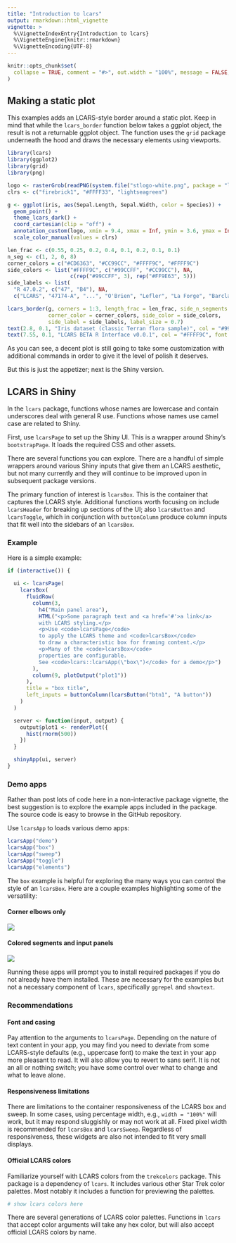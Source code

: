 ```yaml
---
title: "Introduction to lcars"
output: rmarkdown::html_vignette
vignette: >
  %\VignetteIndexEntry{Introduction to lcars}
  %\VignetteEngine{knitr::rmarkdown}
  %\VignetteEncoding{UTF-8}
---
```


```r
knitr::opts_chunk$set(
  collapse = TRUE, comment = "#>", out.width = "100%", message = FALSE, warning = FALSE, error = FALSE
)
```

## Making a static plot

This examples adds an LCARS-style border around a static plot. Keep in mind that while the `lcars_border` function below takes a ggplot object, the result is not a returnable ggplot object. The function uses the `grid` package underneath the hood and draws the necessary elements using viewports.

```r
library(lcars)
library(ggplot2)
library(grid)
library(png)

logo <- rasterGrob(readPNG(system.file("stlogo-white.png", package = "lcars")))
clrs <- c("firebrick1", "#FFFF33", "lightseagreen")

g <- ggplot(iris, aes(Sepal.Length, Sepal.Width, color = Species)) + 
  geom_point() + 
  theme_lcars_dark() + 
  coord_cartesian(clip = "off") +
  annotation_custom(logo, xmin = 9.4, xmax = Inf, ymin = 3.6, ymax = Inf) +
  scale_color_manual(values = clrs)

len_frac <- c(0.55, 0.25, 0.2, 0.4, 0.1, 0.2, 0.1, 0.1)
n_seg <- c(1, 2, 0, 8)
corner_colors = c("#CD6363", "#CC99CC", "#FFFF9C", "#FFFF9C")
side_colors <- list("#FFFF9C", c("#99CCFF", "#CC99CC"), NA, 
                    c(rep("#99CCFF", 3), rep("#FF9E63", 5)))
side_labels <- list(
  "R 47.0.2", c("47", "B4"), NA, 
  c("LCARS", "47174-A", "...", "O'Brien", "Lefler", "La Forge", "Barclay", "Argyle"))

lcars_border(g, corners = 1:3, length_frac = len_frac, side_n_segments = n_seg, 
             corner_color = corner_colors, side_color = side_colors, 
             side_label = side_labels, label_size = 0.7)
text(2.8, 0.1, "Iris dataset (classic Terran flora sample)", col = "#99CCFF", font = 2, cex = 0.7)
text(7.55, 0.1, "LCARS BETA R Interface v0.0.1", col = "#FFFF9C", font = 2, cex = 0.7)
```

As you can see, a decent plot is still going to take some customization with additional commands in order to give it the level of polish it deserves.

But this is just the appetizer; next is the Shiny version.

## LCARS in Shiny

In the `lcars` package, functions whose names are lowercase and contain underscores deal with general R use. Functions whose names use camel case are related to Shiny.

First, use `lcarsPage` to set up the Shiny UI. This is a wrapper around Shiny's `bootstrapPage`. It loads the required CSS and other assets.

There are several functions you can explore. There are a handful of simple wrappers around various Shiny inputs that give them an LCARS aesthetic, but not many currently and they will continue to be improved upon in subsequent package versions.

The primary function of interest is `lcarsBox`. This is the container that captures the LCARS style. Additional functions worth focusing on include `lcarsHeader` for breaking up sections of the UI; also `lcarsButton` and `lcarsToggle`, which in conjunction with `buttonColumn` produce column inputs that fit well into the sidebars of an `lcarsBox`.

### Example

Here is a simple example:

```r
if (interactive()) {

  ui <- lcarsPage(
    lcarsBox(
      fluidRow(
        column(3,
          h4("Main panel area"),
          HTML("<p>Some paragraph text and <a href='#'>a link</a>
          with LCARS styling.</p>
          <p>Use <code>lcarsPage</code>
          to apply the LCARS theme and <code>lcarsBox</code>
          to draw a characteristic box for framing content.</p>
          <p>Many of the <code>lcarsBox</code>
          properties are configurable.
          See <code>lcars::lcarsApp(\"box\")</code> for a demo</p>")
        ),
        column(9, plotOutput("plot1"))
      ),
      title = "box title",
      left_inputs = buttonColumn(lcarsButton("btn1", "A button"))
    )
  )

  server <- function(input, output) {
    output$plot1 <- renderPlot({
      hist(rnorm(500))
    })
  }

  shinyApp(ui, server)
}
```

### Demo apps

Rather than post lots of code here in a non-interactive package vignette, the best suggestion is to explore the example apps included in the package. The source code is easy to browse in the GitHub repository.

Use `lcarsApp` to loads various demo apps:

```r
lcarsApp("demo")
lcarsApp("box")
lcarsApp("sweep")
lcarsApp("toggle")
lcarsApp("elements")
```

The `box` example is helpful for exploring the many ways you can control the style of an `lcarsBox`. Here are a couple examples highlighting some of the versatility:

#### Corner elbows only

<img src="../man/figures/lcarsBox-ex1.png">

#### Colored segments and input panels

<img src="../man/figures/lcarsBox-ex2.png">

Running these apps will prompt you to install required packages if you do not already have them installed. These are necessary for the examples but not a necessary component of `lcars`, specifically `ggrepel` and `showtext`.

### Recommendations

#### Font and casing

Pay attention to the arguments to `lcarsPage`. Depending on the nature of text content in your app, you may find you need to deviate from some LCARS-style defaults (e.g., uppercase font) to make the text in your app more pleasant to read.
It will also allow you to revert to sans serif. It is not an all or nothing switch; you have some control over what to change and what to leave alone.

#### Responsiveness limitations

There are limitations to the container responsiveness of the LCARS box and sweep. In some cases, using percentage width, e.g., `width = "100%"` will work, but it may respond sluggishly or may not work at all. Fixed pixel width is recommended for `lcarsBox` and `lcarsSweep`. Regardless of responsiveness, these widgets are also not intended to fit very small displays.

#### Official LCARS colors

Familiarize yourself with LCARS colors from the `trekcolors` package. This package is a dependency of `lcars`. It includes various other Star Trek color palettes. Most notably it includes a function for previewing the palettes.

```r
# show lcars colors here
```

There are several generations of LCARS color palettes. Functions in `lcars` that accept color arguments will take any hex color, but will also accept official LCARS colors by name.
